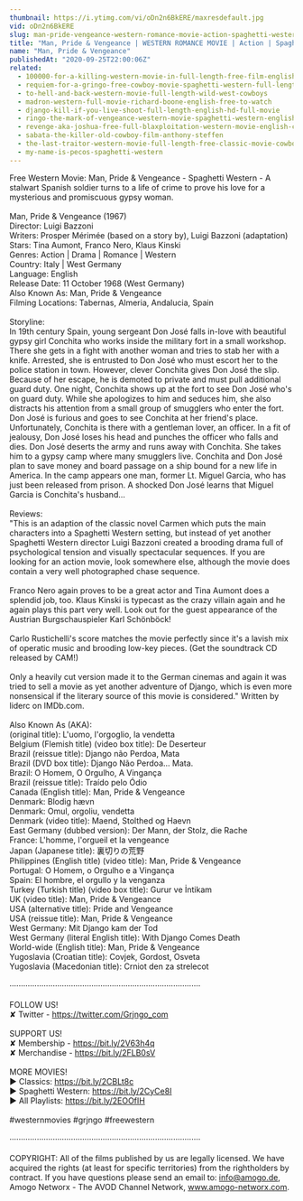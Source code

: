```yaml
---
thumbnail: https://i.ytimg.com/vi/oDn2n6BkERE/maxresdefault.jpg
vid: oDn2n6BkERE
slug: man-pride-vengeance-western-romance-movie-action-spaghetti-western-wild-west
title: "Man, Pride & Vengeance | WESTERN ROMANCE MOVIE | Action | Spaghetti Western | Wild West"
name: "Man, Pride & Vengeance"
publishedAt: "2020-09-25T22:00:06Z"
related:
  - 100000-for-a-killing-western-movie-in-full-length-free-film-english-full-movies-youtube
  - requiem-for-a-gringo-free-cowboy-movie-spaghetti-western-full-length-western-movie
  - to-hell-and-back-western-movie-full-length-wild-west-cowboys
  - madron-western-full-movie-richard-boone-english-free-to-watch
  - django-kill-if-you-live-shoot-full-length-english-hd-full-movie
  - ringo-the-mark-of-vengeance-western-movie-spaghetti-western-english-full-length-free-westerns
  - revenge-aka-joshua-free-full-blaxploitation-western-movie-english-classic-feature-film
  - sabata-the-killer-old-cowboy-film-anthony-steffen
  - the-last-traitor-western-movie-full-length-free-classic-movie-cowboys-wild-west-films
  - my-name-is-pecos-spaghetti-western
---
```


Free Western Movie: Man, Pride & Vengeance - Spaghetti Western - A stalwart Spanish soldier turns to a life of crime to prove his love for a mysterious and promiscuous gypsy woman. <br />
<br />
Man, Pride & Vengeance (1967)<br />
Director: Luigi Bazzoni<br />
Writers: Prosper Mérimée (based on a story by), Luigi Bazzoni (adaptation)<br />
Stars: Tina Aumont, Franco Nero, Klaus Kinski <br />
Genres: Action | Drama | Romance | Western <br />
Country: Italy | West Germany<br />
Language: English<br />
Release Date: 11 October 1968 (West Germany) <br />
Also Known As: Man, Pride & Vengeance <br />
Filming Locations: Tabernas, Almeria, Andalucia, Spain <br />
<br />
Storyline:<br />
In 19th century Spain, young sergeant Don José falls in-love with beautiful gypsy girl Conchita who works inside the military fort in a small workshop. There she gets in a fight with another woman and tries to stab her with a knife. Arrested, she is entrusted to Don José who must escort her to the police station in town. However, clever Conchita gives Don José the slip. Because of her escape, he is demoted to private and must pull additional guard duty. One night, Conchita shows up at the fort to see Don José who's on guard duty. While she apologizes to him and seduces him, she also distracts his attention from a small group of smugglers who enter the fort. Don José is furious and goes to see Conchita at her friend's place. Unfortunately, Conchita is there with a gentleman lover, an officer. In a fit of jealousy, Don José loses his head and punches the officer who falls and dies. Don José deserts the army and runs away with Conchita. She takes him to a gypsy camp where many smugglers live. Conchita and Don José plan to save money and board passage on a ship bound for a new life in America. In the camp appears one man, former Lt. Miguel Garcia, who has just been released from prison. A shocked Don José learns that Miguel Garcia is Conchita's husband...<br />
<br />
Reviews:<br />
"This is an adaption of the classic novel Carmen which puts the main characters into a Spaghetti Western setting, but instead of yet another Spaghetti Western director Luigi Bazzoni created a brooding drama full of psychological tension and visually spectacular sequences. If you are looking for an action movie, look somewhere else, although the movie does contain a very well photographed chase sequence.<br />
<br />
Franco Nero again proves to be a great actor and Tina Aumont does a splendid job, too. Klaus Kinski is typecast as the crazy villain again and he again plays this part very well. Look out for the guest appearance of the Austrian Burgschauspieler Karl Schönböck!<br />
<br />
Carlo Rustichelli's score matches the movie perfectly since it's a lavish mix of operatic music and brooding low-key pieces. (Get the soundtrack CD released by CAM!)<br />
<br />
Only a heavily cut version made it to the German cinemas and again it was tried to sell a movie as yet another adventure of Django, which is even more nonsensical if the literary source of this movie is considered." Written by liderc on IMDb.com.<br />
<br />
Also Known As (AKA):<br />
(original title): L'uomo, l'orgoglio, la vendetta<br />
Belgium (Flemish title) (video box title): De Deserteur<br />
Brazil (reissue title): Django não Perdoa, Mata<br />
Brazil (DVD box title): Django Não Perdoa... Mata.<br />
Brazil: O Homem, O Orgulho, A Vingança<br />
Brazil (reissue title): Traído pelo Ódio<br />
Canada (English title): Man, Pride & Vengeance<br />
Denmark: Blodig hævn<br />
Denmark: Omul, orgoliu, vendetta<br />
Denmark (video title): Maend, Stolthed og Haevn<br />
East Germany (dubbed version): Der Mann, der Stolz, die Rache<br />
France: L'homme, l'orgueil et la vengeance<br />
Japan (Japanese title): 裏切りの荒野<br />
Philippines (English title) (video title): Man, Pride & Vengeance<br />
Portugal: O Homem, o Orgulho e a Vingança<br />
Spain: El hombre, el orgullo y la venganza<br />
Turkey (Turkish title) (video box title): Gurur ve İntikam<br />
UK (video title): Man, Pride & Vengeance<br />
USA (alternative title): Pride and Vengeance<br />
USA (reissue title): Man, Pride & Vengeance<br />
West Germany: Mit Django kam der Tod<br />
West Germany (literal English title): With Django Comes Death<br />
World-wide (English title): Man, Pride & Vengeance<br />
Yugoslavia (Croatian title): Covjek, Gordost, Osveta<br />
Yugoslavia (Macedonian title): Crniot den za strelecot<br />
<br />
····················································································<br />
<br />
FOLLOW US!<br />
✘ Twitter - https://twitter.com/Grjngo_com<br />
<br />
SUPPORT US!<br />
✘ Membership - https://bit.ly/2V63h4q<br />
✘ Merchandise - https://bit.ly/2FLB0sV<br />
<br />
MORE MOVIES! <br />
► Classics: https://bit.ly/2CBLt8c <br />
► Spaghetti Western: https://bit.ly/2CyCe8I <br />
► All Playlists: https://bit.ly/2EOOfIH <br />
<br />
#westernmovies #grjngo #freewestern<br />
<br />
····················································································<br />
<br />
COPYRIGHT: All of the films published by us are legally licensed. We have acquired the rights (at least for specific territories) from the rightholders by contract. If you have questions please send an email to: info@amogo.de, Amogo Networx - The AVOD Channel Network, www.amogo-networx.com.